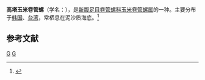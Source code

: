 {{Speciesbox 
| taxon = Inquisitor angustus
| binomial_authority = Kuroda et Oyama, 1971
}}
'''高塔玉米卷管螺'''（学名：''{{lang|la|Inquisitor angustus}}''），是[[新腹足目|新腹足目]][[卷管螺科|卷管螺科]][[玉米卷管螺属|玉米卷管螺属]]的一种。主要分布于[[韩国|韩国]]、[[台湾|台湾]]，常栖息在泥沙质海底。<ref>{{cite web|url=http://shell.sinica.edu.tw/chinese/shellbase_detail.php?science_no=1371|title=国际贝库：高塔玉米卷管螺|publisher=台湾贝类资料库|accessdate=2009-08-11|archive-date=2020-07-11|archive-url=https://web.archive.org/web/20200711064127/http://shell.sinica.edu.tw/chinese/shellbase_detail.php?science_no=1371|dead-url=no}}</ref>

== 参考文献 ==
{{reflist}}
{{taxonbar}}
[[Category:_1971年描述的动物|G]]
[[Category:玉米捲管螺屬|G]]
